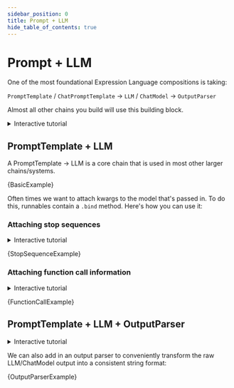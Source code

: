```yaml
---
sidebar_position: 0
title: Prompt + LLM
hide_table_of_contents: true
---
```


# Prompt + LLM

One of the most foundational Expression Language compositions is taking:

`PromptTemplate` / `ChatPromptTemplate` -> `LLM` / `ChatModel` -> `OutputParser`

Almost all other chains you build will use this building block.

<details>
  <summary>Interactive tutorial</summary>
  The screencast below interactively walks through a simple prompt template + LLM
  chain. You can update and run the code as it's being written in the video!
  <iframe
    src="https://scrimba.com/scrim/c6rD6Nt9?embed=langchain,mini-header"
    width="100%"
    height="600px"
  ></iframe>
</details>

## PromptTemplate + LLM

A PromptTemplate -> LLM is a core chain that is used in most other larger chains/systems.



<CodeBlock language="typescript">{BasicExample}</CodeBlock>

Often times we want to attach kwargs to the model that's passed in. To do this, runnables contain a `.bind` method. Here's how you can use it:

### Attaching stop sequences

<details>
  <summary>Interactive tutorial</summary>
  The screencast below interactively walks through an example. You can update and
  run the code as it's being written in the video!
  <iframe
    src="https://scrimba.com/scrim/co9704e389428fe2193eb955c?embed=langchain,mini-header"
    width="100%"
    height="600px"
  ></iframe>
</details>


<CodeBlock language="typescript">{StopSequenceExample}</CodeBlock>

### Attaching function call information

<details>
  <summary>Interactive tutorial</summary>
  The screencast below interactively walks through an example. You can update and
  run the code as it's being written in the video!
  <iframe
    src="https://scrimba.com/scrim/cof5449f5bc972f8c90be6a82?embed=langchain,mini-header"
    width="100%"
    height="600px"
  ></iframe>
</details>


<CodeBlock language="typescript">{FunctionCallExample}</CodeBlock>

## PromptTemplate + LLM + OutputParser

<details>
  <summary>Interactive tutorial</summary>
  The screencast below interactively walks through an example. You can update and
  run the code as it's being written in the video!
  <iframe
    src="https://scrimba.com/scrim/co6ae44248eacc1abd87ae3dc?embed=langchain,mini-header"
    width="100%"
    height="600px"
  ></iframe>
</details>

We can also add in an output parser to conveniently transform the raw LLM/ChatModel output into a consistent string format:


<CodeBlock language="typescript">{OutputParserExample}</CodeBlock>
